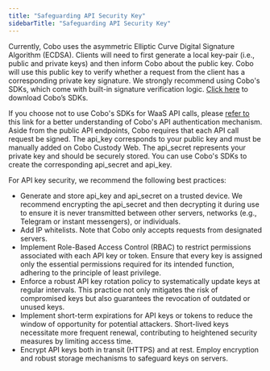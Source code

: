 ```yaml
---
title: "Safeguarding API Security Key"
sidebarTitle: "Safeguarding API Security Key"
---
```



Currently, Cobo uses the asymmetric Elliptic Curve Digital Signature Algorithm (ECDSA). Clients will need to first generate a local key-pair (i.e., public and private keys) and then inform Cobo about the public key. Cobo will use this public key to verify whether a request from the client has a corresponding private key signature. We strongly recommend using Cobo's SDKs, which come with built-in signature verification logic. [Click here](https://www.cobo.com/developers/sdks-and-tools/sdks/waas/python) to download Cobo’s SDKs.

If you choose not to use Cobo's SDKs for WaaS API calls, please [refer to](https://www.cobo.com/developers/api-references/overview/authentication) this link for a better understanding of Cobo's API authentication mechanism. Aside from the public API endpoints, Cobo requires that each API call request be signed. The api_key corresponds to your public key and must be manually added on Cobo Custody Web. The api_secret represents your private key and should be securely stored. You can use Cobo's SDKs to create the corresponding api_secret and api_key.

For API key security, we recommend the following best practices:

- Generate and store api_key and api_secret on a trusted device. We recommend encrypting the api_secret and then decrypting it during use to ensure it is never transmitted between other servers, networks (e.g., Telegram or instant messengers), or individuals.
- Add IP whitelists. Note that Cobo only accepts requests from designated servers.
- Implement Role-Based Access Control (RBAC) to restrict permissions associated with each API key or token. Ensure that every key is assigned only the essential permissions required for its intended function, adhering to the principle of least privilege.
- Enforce a robust API key rotation policy to systematically update keys at regular intervals. This practice not only mitigates the risk of compromised keys but also guarantees the revocation of outdated or unused keys.
- Implement short-term expirations for API keys or tokens to reduce the window of opportunity for potential attackers. Short-lived keys necessitate more frequent renewal, contributing to heightened security measures by limiting access time.
- Encrypt API keys both in transit (HTTPS) and at rest. Employ encryption and robust storage mechanisms to safeguard keys on servers.